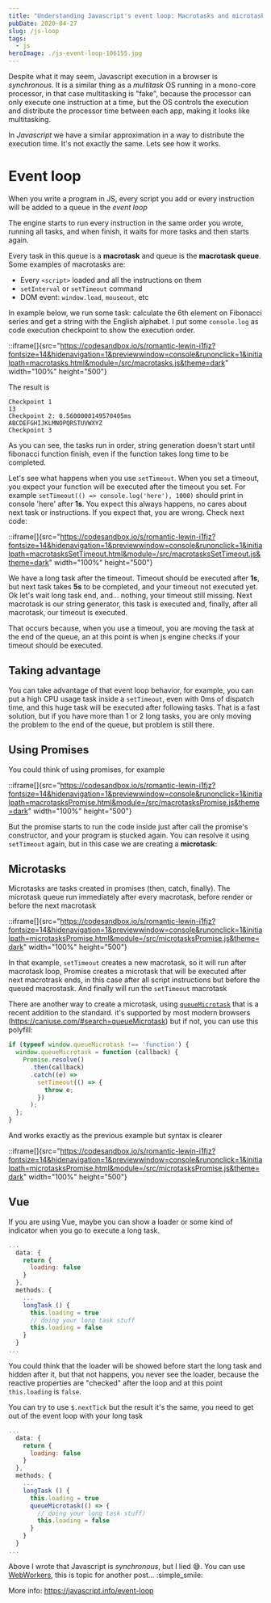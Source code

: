 ```yaml
---
title: "Understanding Javascript's event loop: Macrotasks and microtasks"
pubDate: 2020-04-27
slug: /js-loop
tags:
  - js
heroImage: ./js-event-loop-106155.jpg
---
```


Despite what it may seem, Javascript execution in a browser is _synchronous_. It is a similar thing as a _multitask_ OS running in a mono-core processor, in that case multitasking is "fake", because the processor can only execute one instruction at a time, but the OS controls the execution and distribute the processor time between each app, making it looks like multitasking.

In _Javascript_ we have a similar approximation in a way to distribute the execution time. It's not exactly the same. Lets see how it works.

# Event loop

When you write a program in JS, every script you add or every instruction will be added to a queue in the _event loop_

The engine starts to run every instruction in the same order you wrote, running all tasks, and when finish, it waits for more tasks and then starts again.

Every task in this queue is a **macrotask** and queue is the **macrotask queue**. Some examples of macrotasks are:

- Every `<script>` loaded and all the instructions on them
- `setInterval` or `setTimeout` command
- DOM event: `window.load`, `mouseout`, etc

In example below, we run some task: calculate the 6th element on Fibonacci series and get a string with the English alphabet. I put some `console.log` as code execution checkpoint to show the execution order.

::iframe[]{src="https://codesandbox.io/s/romantic-lewin-i1fjz?fontsize=14&hidenavigation=1&previewwindow=console&runonclick=1&initialpath=macrotasks.html&module=/src/macrotasks.js&theme=dark" width="100%" height="500"}

The result is

```
Checkpoint 1
13
Checkpoint 2: 0.5600000149570405ms
ABCDEFGHIJKLMNOPQRSTUVWXYZ
Checkpoint 3
```

As you can see, the tasks run in order, string generation doesn't start until fibonacci function finish, even if the function takes long time to be completed.

Let's see what happens when you use `setTimeout`. When you set a timeout, you expect your function will be executed after the timeout you set. For example `setTimeout(() => console.log('here'), 1000)` should print in console 'here' after **1s**. You expect this always happens, no cares about next task or instructions. If you expect that, you are wrong. Check next code:

::iframe[]{src="https://codesandbox.io/s/romantic-lewin-i1fjz?fontsize=14&hidenavigation=1&previewwindow=console&runonclick=1&initialpath=macrotasksSetTimeout.html&module=/src/macrotasksSetTimeout.js&theme=dark" width="100%" height="500"}

We have a long task after the timeout. Timeout should be executed after **1s**, but next task takes **5s** to be completed, and your timeout not executed yet. Ok let's wait long task end, and... nothing, your timeout still missing. Next macrotask is our string generator, this task is executed and, finally, after all macrotask, our timeout is executed.

That occurs because, when you use a timeout, you are moving the task at the end of the queue, an at this point is when js engine checks if your timeout should be executed.

## Taking advantage

You can take advantage of that event loop behavior, for example, you can put a high CPU usage task inside a `setTimeout`, even with 0ms of dispatch time, and this huge task will be executed after following tasks.
That is a fast solution, but if you have more than 1 or 2 long tasks, you are only moving the problem to the end of the queue, but problem is still there.

## Using Promises

You could think of using promises, for example

::iframe[]{src="https://codesandbox.io/s/romantic-lewin-i1fjz?fontsize=14&hidenavigation=1&previewwindow=console&runonclick=1&initialpath=macrotasksPromise.html&module=/src/macrotasksPromise.js&theme=dark" width="100%" height="500"}

But the promise starts to run the code inside just after call the promise's constructor, and your program is stucked again. You can resolve it using `setTimeout` again, but in this case we are creating a **microtask**:

## Microtasks

Microtasks are tasks created in promises (then, catch, finally). The microtask queue run immediately after every macrotask, before render or before the next macrotask

::iframe[]{src="https://codesandbox.io/s/romantic-lewin-i1fjz?fontsize=14&hidenavigation=1&previewwindow=console&runonclick=1&initialpath=microtasksPromise.html&module=/src/microtasksPromise.js&theme=dark" width="100%" height="500"}

In that example, `setTimeout` creates a new macrotask, so it will run after macrotask loop, Promise creates a microtask that will be executed after next macrotrask ends, in this case after all script instructions but before the queued macrostask. And finally will run the `setTimeout` macrotask

There are another way to create a microtask, using [`queueMicrotask`](https://developer.mozilla.org/en-US/docs/Web/API/WindowOrWorkerGlobalScope/queueMicrotask) that is a recent addition to the standard. it's supported by most modern browsers (https://caniuse.com/#search=queueMicrotask) but if not, you can use this polyfill:

```js
if (typeof window.queueMicrotask !== 'function') {
  window.queueMicrotask = function (callback) {
    Promise.resolve()
      .then(callback)
      .catch((e) =>
        setTimeout(() => {
          throw e;
        })
      );
  };
}
```

And works exactly as the previous example but syntax is clearer

::iframe[]{src="https://codesandbox.io/s/romantic-lewin-i1fjz?fontsize=14&hidenavigation=1&previewwindow=console&runonclick=1&initialpath=microtasksPromise.html&module=/src/microtasksPromise.js&theme=dark" width="100%" height="500"}

## Vue

If you are using Vue, maybe you can show a loader or some kind of indicator when you go to execute a long task.

```js
...
  data: {
    return {
      loading: false
    }
  },
  methods: {
    ...
    longTask () {
      this.loading = true
      // doing your long task stuff
      this.loading = false
    }
  }
...
```

You could think that the loader will be showed before start the long task and hidden after it, but that not happens, you never see the loader, because the reactive properties are "checked" after the loop and at this point `this.loading` is `false`.

You can try to use `$.nextTick` but the result it's the same, you need to get out of the event loop with your long task

```js
...
  data: {
    return {
      loading: false
    }
  },
  methods: {
    ...
    longTask () {
      this.loading = true
      queueMicrotask(() => {
        // doing your long task stuff)
        this.loading = false
      }
    }
  }
...
```

Above I wrote that Javascript is _synchronous_, but I lied :sweat_smile:. You can use [WebWorkers](https://developer.mozilla.org/en-US/docs/Web/API/Web_Workers_API/Using_web_workers), this is topic for another post... :simple_smile:

More info: https://javascript.info/event-loop
